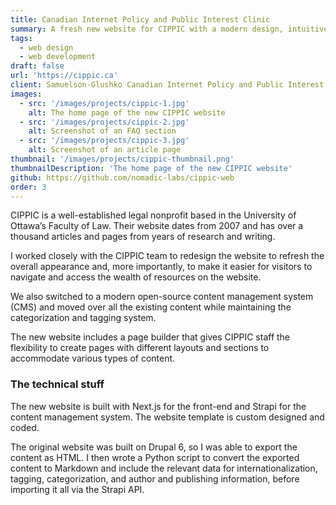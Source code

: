 ```yaml
---
title: Canadian Internet Policy and Public Interest Clinic
summary: A fresh new website for CIPPIC with a modern design, intuitive navigation, and a better backend editing experience - all while conserving over a decade of articles and research on the site.
tags:
  - web design
  - web development
draft: false
url: 'https://cippic.ca'
client: Samuelson-Glushko Canadian Internet Policy and Public Interest Clinic (CIPPIC)
images: 
  - src: '/images/projects/cippic-1.jpg'
    alt: The home page of the new CIPPIC website
  - src: '/images/projects/cippic-2.jpg'
    alt: Screenshot of an FAQ section
  - src: '/images/projects/cippic-3.jpg'
    alt: Screenshot of an article page
thumbnail: '/images/projects/cippic-thumbnail.png'
thumbnailDescription: 'The home page of the new CIPPIC website'
github: https://github.com/nomadic-labs/cippic-web
order: 3
---
```


CIPPIC is a well-established legal nonprofit based in the University of Ottawa’s Faculty of Law. Their website dates from 2007 and has over a thousand articles and pages from years of research and writing. 

I worked closely with the CIPPIC team to redesign the website to refresh the overall appearance and, more importantly, to make it easier for visitors to navigate and access the wealth of resources on the website. 

We also switched to a modern open-source content management system (CMS) and moved over all the existing content while maintaining the categorization and tagging system. 

The new website includes a page builder that gives CIPPIC staff the flexibility to create pages with different layouts and sections to accommodate various types of content.

### The technical stuff

The new website is built with Next.js for the front-end and Strapi for the content management system. The website template is custom designed and coded. 

The original website was built on Drupal 6, so I was able to export the content as HTML. I then wrote a Python script to convert the exported content to Markdown and include the relevant data for internationalization, tagging, categorization, and author and publishing information, before importing it all via the Strapi API.  
